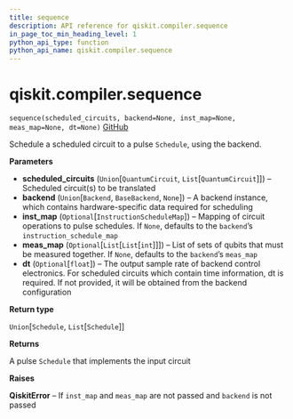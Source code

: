 ```yaml
---
title: sequence
description: API reference for qiskit.compiler.sequence
in_page_toc_min_heading_level: 1
python_api_type: function
python_api_name: qiskit.compiler.sequence
---
```


# qiskit.compiler.sequence

<span id="qiskit.compiler.sequence" />

`sequence(scheduled_circuits, backend=None, inst_map=None, meas_map=None, dt=None)` [GitHub](https://github.com/qiskit/qiskit/tree/stable/0.19/qiskit/compiler/sequencer.py "view source code")

Schedule a scheduled circuit to a pulse `Schedule`, using the backend.

**Parameters**

*   **scheduled\_circuits** (`Union`\[`QuantumCircuit`, `List`\[`QuantumCircuit`]]) – Scheduled circuit(s) to be translated
*   **backend** (`Union`\[`Backend`, `BaseBackend`, `None`]) – A backend instance, which contains hardware-specific data required for scheduling
*   **inst\_map** (`Optional`\[`InstructionScheduleMap`]) – Mapping of circuit operations to pulse schedules. If `None`, defaults to the `backend`’s `instruction_schedule_map`
*   **meas\_map** (`Optional`\[`List`\[`List`\[`int`]]]) – List of sets of qubits that must be measured together. If `None`, defaults to the `backend`’s `meas_map`
*   **dt** (`Optional`\[`float`]) – The output sample rate of backend control electronics. For scheduled circuits which contain time information, dt is required. If not provided, it will be obtained from the backend configuration

**Return type**

`Union`\[`Schedule`, `List`\[`Schedule`]]

**Returns**

A pulse `Schedule` that implements the input circuit

**Raises**

**QiskitError** – If `inst_map` and `meas_map` are not passed and `backend` is not passed


